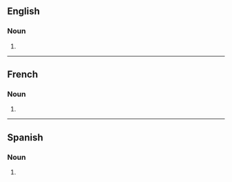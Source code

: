 ==English==

===Noun===
{{head|en|noun plural form}}

# {{plural of|flamenco|lang=en}}

----

==French==

===Noun===
{{head|fr|noun plural form|g=m}}

# {{plural of|flamenco|lang=fr}}

----

==Spanish==

===Noun===
{{head|es|noun form|g=m-p}}

# {{plural of|flamenco|lang=es}}